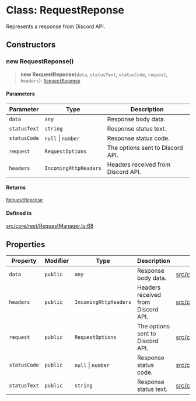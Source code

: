 # Class: RequestReponse

Represents a response from Discord API.

## Constructors

### new RequestReponse()

> **new RequestReponse**(`data`, `statusText`, `statusCode`, `request`, `headers`): [`RequestReponse`](RequestReponse.mdx)

#### Parameters

| Parameter | Type | Description |
| ------ | ------ | ------ |
| `data` | `any` | Response body data. |
| `statusText` | `string` | Response status text. |
| `statusCode` | `null` \| `number` | Response status code. |
| `request` | `RequestOptions` | The options sent to Discord API. |
| `headers` | `IncomingHttpHeaders` | Headers received from Discord API. |

#### Returns

[`RequestReponse`](RequestReponse.mdx)

#### Defined in

[src/core/rest/RequestManager.ts:68](https://github.com/justheimsk/cordium.js/blob/1bf2a638b90afa5ef4b22005e7b70c138a2c2b3e/src/core/rest/RequestManager.ts#L68)

## Properties

| Property | Modifier | Type | Description | Defined in |
| ------ | ------ | ------ | ------ | ------ |
| `data` | `public` | `any` | Response body data. | [src/core/rest/RequestManager.ts:74](https://github.com/justheimsk/cordium.js/blob/1bf2a638b90afa5ef4b22005e7b70c138a2c2b3e/src/core/rest/RequestManager.ts#L74) |
| `headers` | `public` | `IncomingHttpHeaders` | Headers received from Discord API. | [src/core/rest/RequestManager.ts:94](https://github.com/justheimsk/cordium.js/blob/1bf2a638b90afa5ef4b22005e7b70c138a2c2b3e/src/core/rest/RequestManager.ts#L94) |
| `request` | `public` | `RequestOptions` | The options sent to Discord API. | [src/core/rest/RequestManager.ts:89](https://github.com/justheimsk/cordium.js/blob/1bf2a638b90afa5ef4b22005e7b70c138a2c2b3e/src/core/rest/RequestManager.ts#L89) |
| `statusCode` | `public` | `null` \| `number` | Response status code. | [src/core/rest/RequestManager.ts:84](https://github.com/justheimsk/cordium.js/blob/1bf2a638b90afa5ef4b22005e7b70c138a2c2b3e/src/core/rest/RequestManager.ts#L84) |
| `statusText` | `public` | `string` | Response status text. | [src/core/rest/RequestManager.ts:79](https://github.com/justheimsk/cordium.js/blob/1bf2a638b90afa5ef4b22005e7b70c138a2c2b3e/src/core/rest/RequestManager.ts#L79) |
